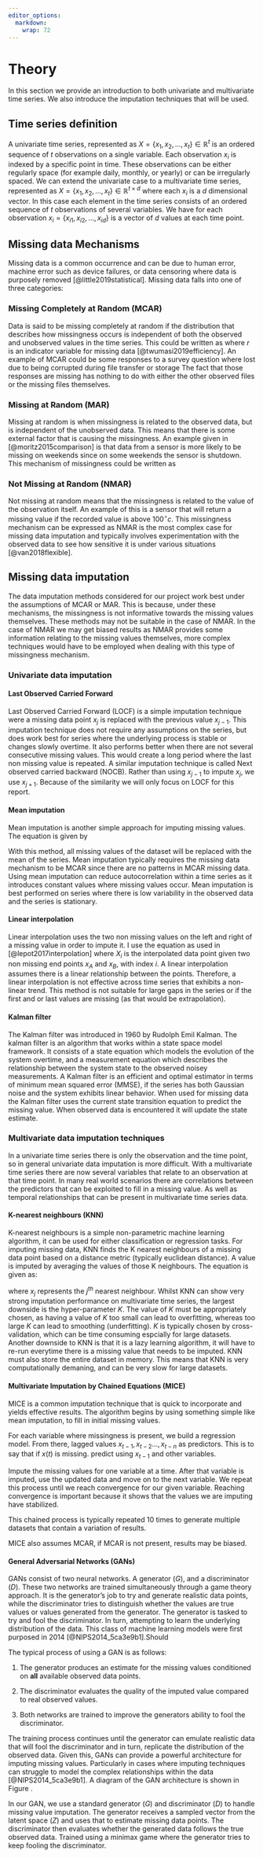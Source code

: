 ```yaml
---
editor_options: 
  markdown: 
    wrap: 72
---
```


# Theory  

In this section we provide an introduction to both univariate and multivariate time series. We also introduce the imputation techniques that will be used.

## Time series definition

A univariate time series, represented as $X = \{x_1, x_2, ..., x_t\} \in \mathbb{R}^t$
is an ordered sequence of $t$ observations on a single variable. Each observation $x_i$ is indexed by a specific point in time. These observations can be either regularly space (for example daily, monthly, or yearly) or can be irregularly spaced.
We can extend the univariate case to a multivariate time series, represented as
$X = \{x_1, x_2, ..., x_t\}\in \mathbb{R}^{t\times d}$ where each $x_i$
is a $d$ dimensional vector. In this case each element in the time series consists of an ordered sequence of $t$ observations of several variables. We have for each observation $x_i = \{x_{i1}, x_{i2}, ..., x_{id}\}$ is a vector of $d$ values at each time point.

## Missing data Mechanisms

Missing data is a common occurrence and can be due to human error, machine error such as device failures, or data censoring where data is purposely removed [@little2019statistical]. Missing data falls into
one of three categories:

### Missing Completely at Random (MCAR)

Data is said to be missing completely at random if the distribution that
describes how missingness occurs is independent of both the observed and
unobserved values in the time series. This could be written as \begin{equation}
P(r|X_{observed},X_{missing}) = P(r)
\end{equation}
where $r$ is an indicator variable for missing data [@twumasi2019efficiency].
An example of MCAR could be some responses to a survey question where lost due to being corrupted during file transfer or storage The fact that those responses are missing has nothing to do with either the other observed files or the missing files themselves.

### Missing at Random (MAR)

Missing at random is when missingness is related to the observed data,
but is independent of the unobserved data. This means that there is some
external factor that is causing the missingness. An example given in
[@moritz2015comparison] is that data from a sensor is more likely to be
missing on weekends since on some weekends the sensor is shutdown. This mechanism of missingness could be written as \begin{equation}
P(r|X_{observed},X_{missing}) = P(r|X_{observed}).
\end{equation}

### Not Missing at Random (NMAR)

Not missing at random means that the missingness is related to the value
of the observation itself. An example of this is a sensor that will
return a missing value if the recorded value is above 100$^\circ c$.
This missingness mechanism can be expressed as \begin{equation}
P(r|X_{observed},X_{missing}) = P(r|X_{missing}).
\end{equation}
NMAR is the most complex case for missing data imputation and typically involves experimentation with the observed data to see how sensitive it is under various situations [@van2018flexible].  

## Missing data imputation

The data imputation methods considered for our project work best under the assumptions of MCAR or MAR. This is because, under these mechanisms, the missingness is not informative towards the missing values themselves. These methods may not be suitable in the case of NMAR. In the case of NMAR we may get biased results as NMAR provides some information relating to the missing values themselves, more complex techniques would have to be employed when dealing with this type of missingness mechanism.


### Univariate data imputation \label{Section:univariateimputation}


#### Last Observed Carried Forward
Last Observed Carried Forward (LOCF) is a simple imputation technique were a missing data point $x_j$ is replaced with the previous value $x_{j-1}$. This imputation technique does not require any assumptions on the series, but does work best for series where the underlying process is stable or changes slowly overtime. It also performs better when there are not several consecutive missing values. This would create a long period where the last non missing value is repeated. A similar imputation technique is called Next observed carried backward (NOCB). Rather than using $x_{j-1}$ to impute $x_j$, we use $x_{j+1}$. Because of the similarity we will only focus on LOCF for this report.



#### Mean imputation
Mean imputation is another simple approach for imputing missing values. The equation is given by \begin{equation}
\overline{x} = \sum_{i=1}^k \frac{x_i}{k}.
\end{equation}

With this method, all missing values of the dataset will be replaced with the mean of the series. Mean imputation typically requires the missing data mechanism to be MCAR since there are no patterns in MCAR missing data. Using mean imputation can reduce autocorrelation within a time series as it introduces constant values where missing values occur. Mean imputation is best performed on series where there is low variability in the observed data and the series is stationary. 

#### Linear interpolation

Linear interpolation uses the two non missing values on the left and right of a missing value in order to impute it. I use the equation as used in [@lepot2017interpolation]
\begin{equation}\label{eqn:Split_interp}
X_i = \frac{x_A - x_B}{a-b}(i-b) + x_B
\end{equation}
where $X_i$ is the interpolated data point given two non missing end points $x_A$ and $x_B$, with index $i$. A linear interpolation assumes there is a linear relationship between the points. Therefore, a linear interpolation is not effective across time series that exhibits a non-linear trend. This method is not suitable for large gaps in the series or if the first and or last values are missing (as that would be extrapolation).

#### Kalman filter  

The Kalman filter was introduced in 1960 by Rudolph Emil Kalman. The kalman filter is an algorithm that works within a state space model framework. It consists of a state equation which models the evolution of the system overtime, and a measurement equation which describes the relationship between the system state to the observed noisey measurements. A Kalman filter is an efficient and optimal estimator in terms of minimum mean squared error (MMSE), if the series has both Gaussian noise and the system exhibits linear behavior.
When used for missing data the Kalman filter uses the current state transition equation to predict the missing value. When observed data is encountered it will update the state estimate.


### Multivariate data imputation techniques

In a univariate time series there is only the observation and the time point, so in general univariate data imputation is more difficult. With a multivariate time series there are now several variables that relate to an observation at that time point. In many real world scenarios there are correlations between the predictors that can be exploited to fill in a missing value. As well as temporal relationships that can be present in multivariate time series data. 

#### K-nearest neighbours (KNN)

K-nearest neighbours is a simple non-parametric machine learning
algorithm, it can be used for either classification or regression tasks. For imputing missing data, KNN finds the K nearest neighbours of a missing data point based on a distance metric (typically euclidean distance). A value is imputed by averaging the values of those K neighbours. The equation is given as:

\begin{equation}
\frac{1}{K}\sum_{j=1}^K x_j
\end{equation}

where $x_j$ represents the $j^{th}$ nearest neighbour. Whilst KNN can show very strong imputation performance on multivariate time series, the largest downside is the hyper-parameter $K$. The value of $K$ must be appropriately chosen, as having a value of $K$ too small can lead to overfitting, whereas too large $K$ can lead to smoothing (underfitting). $K$ is typically chosen by cross-validation, which can be time consuming espcially for large datasets. Another downside to KNN is that it is a lazy learning algorithm, it will have to re-run everytime there is a missing value that needs to be imputed. KNN must also store the entire dataset in memory. This means that KNN is very computationally demaning, and can be very slow for large datasets.

#### Multivariate Imputation by Chained Equations (MICE)

MICE is a common imputation technique that is quick to incorporate and
yields effective results. The algorithm begins by using something simple
like mean imputation, to fill in initial missing values.

For each variable where missingness is present, we build a regression
model. From there, lagged values ${x_{t-1}, x_{t-2}...,x_{t-n}}$ as
predictors. This is to say that if ${x(t)}$ is missing. predict using
$x_{t-1}$ and other variables.

Impute the missing values for one variable at a time. After that
variable is imputed, use the updated data and move on to the next
variable. We repeat this process until we reach convergence for our
given variable. Reaching convergence is important because it shows that the values we are imputing have stabilized. 

This chained process is typically repeated 10 times to generate
multiple datasets that contain a variation of results.

MICE also assumes MCAR, if MCAR is not present, results may be biased. 


#### General Adversarial Networks (GANs)

GANs consist of two neural networks. A generator $(G)$, and a
discriminator $(D)$. These two networks are trained simultaneously
through a game theory approach. It is the generator's job to try and
generate realistic data points, while the discriminator tries to
distinguish whether the values are true values or values generated from
the generator. The generator is tasked to try and fool the
discriminator. In turn, attempting to learn the underlying distribution
of the data. This class of machine learning models were first purposed
in 2014 [@NIPS2014_5ca3e9b1].Should

The typical process of using a GAN is as follows:

1)  The generator produces an estimate for the missing values
    conditioned on **all** available observed data points.

2)  The discriminator evaluates the quality of the imputed value
    compared to real observed values.

3)  Both networks are trained to improve the generators ability to fool
    the discriminator.

The training process continues until the generator can emulate realistic
data that will fool the discriminator and in turn, replicate the
distribution of the observed data. Given this, GANs can provide a
powerful architecture for imputing missing values. Particularly in cases
where imputing techniques can struggle to model the complex
relationships within the data [@NIPS2014_5ca3e9b1]. A diagram of the GAN architecture is shown in Figure \ref{fig:GAN_str}.

In our GAN, we use a standard generator $(G)$ and discriminator $(D)$ to
handle missing value imputation. The generator receives a sampled vector
from the latent space $(Z)$ and uses that to estimate missing data
points. The discriminator then evaluates whether the generated data
follows the true observed data. Trained using a minimax game where the
generator tries to keep fooling the discriminator.









